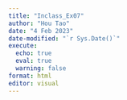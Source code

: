 ```yaml
---
title: "Inclass_Ex07"
author: "Hou Tao"
date: "4 Feb 2023"
date-modified: "`r Sys.Date()`"
execute: 
  echo: true
  eval: true
  warning: false
format: html
editor: visual
---
```

